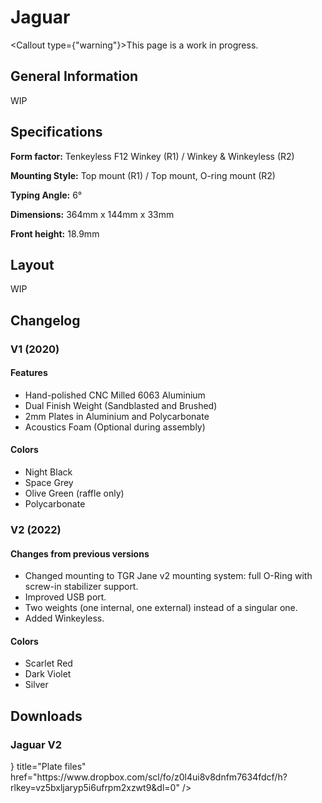 
# Jaguar

<Callout type={"warning"}>This page is a work in progress.</Callout>

## General Information

WIP

## Specifications

**Form factor:** Tenkeyless F12 Winkey (R1) / Winkey & Winkeyless (R2)

**Mounting Style:** Top mount (R1) / Top mount, O-ring mount (R2)

**Typing Angle:** 6°

**Dimensions:** 364mm x 144mm x 33mm

**Front height:** 18.9mm

## Layout

WIP

## Changelog

### V1 (2020)

#### Features

- Hand-polished CNC Milled 6063 Aluminium
- Dual Finish Weight (Sandblasted and Brushed)
- 2mm Plates in Aluminium and Polycarbonate
- Acoustics Foam (Optional during assembly)

#### Colors

- Night Black
- Space Grey
- Olive Green (raffle only)
- Polycarbonate

### V2 (2022)

#### Changes from previous versions

- Changed mounting to TGR Jane v2 mounting system: full O-Ring with screw-in stabilizer support.
- Improved USB port.
- Two weights (one internal, one external) instead of a singular one.
- Added Winkeyless.

#### Colors

- Scarlet Red
- Dark Violet
- Silver

## Downloads

### Jaguar V2

<Cards>
  <Card
    icon={<BoxIcon />}
    title="Plate files"
    href="https://www.dropbox.com/scl/fo/z0l4ui8v8dnfm7634fdcf/h?rlkey=vz5bxljaryp5i6ufrpm2xzwt9&dl=0"
  />
</Cards>
